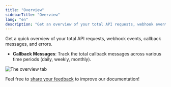 ```yaml
---
title: "Overview"
sidebarTitle: "Overview"
lang: "en"
description: "Get an overview of your total API requests, webhook events, callback messages, and errors in Cobo's Developer Console."
---
```



Get a quick overview of your total API requests, webhook events, callback messages, and errors.

<Snippet />

- **Callback Messages**: Track the total callback messages across various time periods (daily, weekly, monthly).

<img src="/en/images/developer-console/overview.png" className="screenshot_full_screen" alt="The overview tab" />

<Tip>Feel free to [share your feedback](https://forms.zohopublic.com/cobo/form/DocumentFeedbackForm/formperma/QvLOhxJv1_JMsJ-1dleZ8Itb_7rzN-LtgvsDdxosoVI?referrername=manuals) to improve our documentation!</Tip>